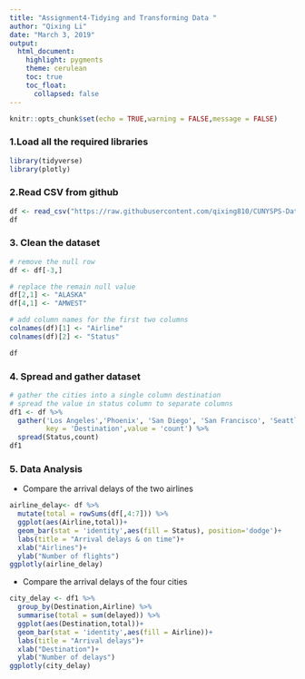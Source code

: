 ```yaml
---
title: "Assignment4-Tidying and Transforming Data "
author: "Qixing Li"
date: "March 3, 2019"
output:
  html_document:
    highlight: pygments
    theme: cerulean
    toc: true
    toc_float:
      collapsed: false
---
```


```r
knitr::opts_chunk$set(echo = TRUE,warning = FALSE,message = FALSE)
```

### 1.Load all the required libraries
```r
library(tidyverse)
library(plotly)
```

### 2.Read CSV from github 
```r
df <- read_csv("https://raw.githubusercontent.com/qixing810/CUNYSPS-DataScience/master/DS607/dataset/w5.csv")
df
```

### 3. Clean the dataset
```r
# remove the null row
df <- df[-3,]

# replace the remain null value
df[2,1] <- "ALASKA"
df[4,1] <- "AMWEST"

# add column names for the first two columns
colnames(df)[1] <- "Airline"
colnames(df)[2] <- "Status"

df
```

### 4. Spread and gather dataset
```r
# gather the cities into a single column destination
# spread the value in status column to separate columns
df1 <- df %>%
  gather('Los Angeles','Phoenix', 'San Diego', 'San Francisco', 'Seattle',
         key = 'Destination',value = 'count') %>%
  spread(Status,count)
df1
```

### 5. Data Analysis
  + Compare the arrival delays of the two airlines

```r
airline_delay<- df %>%
  mutate(total = rowSums(df[,4:7])) %>%
  ggplot(aes(Airline,total))+
  geom_bar(stat = 'identity',aes(fill = Status), position='dodge')+
  labs(title = "Arrival delays & on time")+
  xlab("Airlines")+
  ylab("Number of flights")
ggplotly(airline_delay)
```


 + Compare the arrival delays of the four cities
```r
city_delay <- df1 %>%
  group_by(Destination,Airline) %>%
  summarise(total = sum(delayed)) %>%
  ggplot(aes(Destination,total))+
  geom_bar(stat = 'identity',aes(fill = Airline))+  
  labs(title = "Arrival delays")+
  xlab("Destination")+
  ylab("Number of delays")
ggplotly(city_delay)
```



